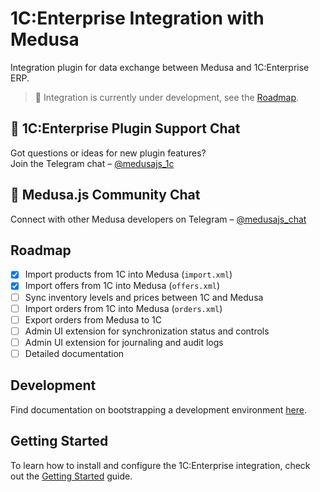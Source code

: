 # 1C:Enterprise Integration with Medusa

Integration plugin for data exchange between Medusa and 1C:Enterprise ERP.

> 🚧 Integration is currently under development, see the [Roadmap](#roadmap).

## 💬 1C:Enterprise Plugin Support Chat

Got questions or ideas for new plugin features?  
Join the Telegram chat – [@medusajs_1c](https://t.me/medusajs_1c)

## 👥 Medusa.js Community Chat

Connect with other Medusa developers on Telegram – [@medusajs_chat](https://t.me/medusajs_chat)

## Roadmap

- [x] Import products from 1C into Medusa (`import.xml`)
- [x] Import offers from 1C into Medusa (`offers.xml`)
- [ ] Sync inventory levels and prices between 1C and Medusa
- [ ] Import orders from 1C into Medusa (`orders.xml`)
- [ ] Export orders from Medusa to 1C
- [ ] Admin UI extension for synchronization status and controls
- [ ] Admin UI extension for journaling and audit logs
- [ ] Detailed documentation

## Development

Find documentation on bootstrapping a development environment [here](https://github.com/gorgojs/medusa-plugins/tree/main/examples/1c).

## Getting Started

To learn how to install and configure the 1C:Enterprise integration, check out the [Getting Started](1с-enterprise/getting-started) guide.
